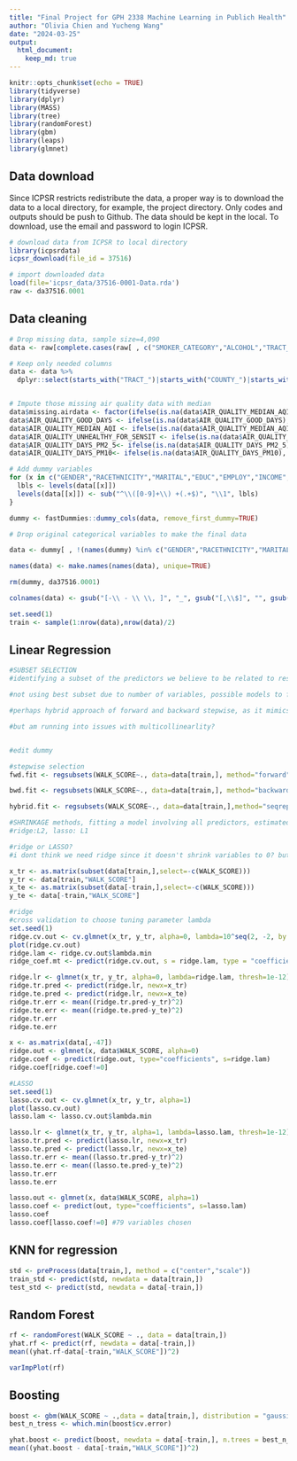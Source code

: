 ```yaml
---
title: "Final Project for GPH 2338 Machine Learning in Publich Health"
author: "Olivia Chien and Yucheng Wang"
date: "2024-03-25"
output: 
  html_document:
    keep_md: true
---
```


```r
knitr::opts_chunk$set(echo = TRUE)
library(tidyverse)
library(dplyr)
library(MASS)
library(tree)
library(randomForest)
library(gbm)
library(leaps)
library(glmnet)

```

## Data download

Since ICPSR restricts redistribute the data, a proper way is to download the data to a local directory, for example, the project directory. Only codes and outputs should be push to Github. The data should be kept in the local. To download, use the email and password to login ICPSR.

```r
# download data from ICPSR to local directory
library(icpsrdata)
icpsr_download(file_id = 37516)
```

```r
# import downloaded data
load(file='icpsr_data/37516-0001-Data.rda')
raw <- da37516.0001
```

## Data cleaning

```r
# Drop missing data, sample size=4,090
data <- raw[complete.cases(raw[ , c("SMOKER_CATEGORY","ALCOHOL","TRACT_BELOW_POVERTY","TRACT_UNINSURED_OVER_65","TRACT_OWNER_OVER_30","TRACT_UNINSURED_UNDER_18","COUNTY_VIOLENT_CRIME")]),]

# Keep only needed columns
data <- data %>% 
  dplyr::select(starts_with("TRACT_")|starts_with("COUNTY_")|starts_with("AIR_")|all_of(c("AGE","GENDER","RACETHNICITY","EDUC","MARITAL","EMPLOY","INCOME","REGION9","METRO","HOUSING","HOME_TYPE","SMOKER_CATEGORY","ALCOHOL","PHYSICIANS_TG_DOC","WALK_SCORE")))


# Impute those missing air quality data with median
data$missing.airdata <- factor(ifelse(is.na(data$AIR_QUALITY_MEDIAN_AQI), 1, 0),levels = c(1,0),labels = c("Yes","No"))
data$AIR_QUALITY_GOOD_DAYS <- ifelse(is.na(data$AIR_QUALITY_GOOD_DAYS), median(data$AIR_QUALITY_GOOD_DAYS,na.rm = TRUE), data$AIR_QUALITY_GOOD_DAYS)
data$AIR_QUALITY_MEDIAN_AQI <- ifelse(is.na(data$AIR_QUALITY_MEDIAN_AQI), median(data$AIR_QUALITY_MEDIAN_AQI,na.rm = TRUE), data$AIR_QUALITY_MEDIAN_AQI)
data$AIR_QUALITY_UNHEALTHY_FOR_SENSIT <- ifelse(is.na(data$AIR_QUALITY_UNHEALTHY_FOR_SENSIT), median(data$AIR_QUALITY_UNHEALTHY_FOR_SENSIT,na.rm = TRUE), data$AIR_QUALITY_UNHEALTHY_FOR_SENSIT)
data$AIR_QUALITY_DAYS_PM2_5<- ifelse(is.na(data$AIR_QUALITY_DAYS_PM2_5), median(data$AIR_QUALITY_DAYS_PM2_5,na.rm = TRUE), data$AIR_QUALITY_DAYS_PM2_5)
data$AIR_QUALITY_DAYS_PM10<- ifelse(is.na(data$AIR_QUALITY_DAYS_PM10), median(data$AIR_QUALITY_DAYS_PM10,na.rm = TRUE), data$AIR_QUALITY_DAYS_PM10)
```



```r
# Add dummy variables
for (x in c("GENDER","RACETHNICITY","MARITAL","EDUC","EMPLOY","INCOME","HOUSING","ALCOHOL","METRO","HOME_TYPE","SMOKER_CATEGORY","REGION9", "missing.airdata")){
  lbls <- levels(data[[x]])
  levels(data[[x]]) <- sub("^\\([0-9]+\\) +(.+$)", "\\1", lbls)
}

dummy <- fastDummies::dummy_cols(data, remove_first_dummy=TRUE)

# Drop original categorical variables to make the final data

data <- dummy[ , !(names(dummy) %in% c("GENDER","RACETHNICITY","MARITAL","EDUC","EMPLOY","INCOME","HOUSING","ALCOHOL","METRO","HOME_TYPE","SMOKER_CATEGORY","REGION9"))]

names(data) <- make.names(names(data), unique=TRUE)

rm(dummy, da37516.0001)

```

```r
colnames(data) <- gsub("[-\\ - \\ \\, ]", "_", gsub("[,\\$]", "", gsub("\\+", "_or_more", gsub("___", "_", colnames(data)))))

set.seed(1)
train <- sample(1:nrow(data),nrow(data)/2)

```


## Linear Regression

```r
#SUBSET SELECTION
#identifying a subset of the predictors we believe to be related to response, fit a model using least squares on the reduced set of variables

#not using best subset due to number of variables, possible models to fit would be huge (2^113)

#perhaps hybrid approach of forward and backward stepwise, as it mimics best subset while retaining computational advantages of forward/backward stepwise

#but am running into issues with multicollinearlity? 


#edit dummy

#stepwise selection
fwd.fit <- regsubsets(WALK_SCORE~., data=data[train,], method="forward")

bwd.fit <- regsubsets(WALK_SCORE~., data=data[train,], method="backward")

hybrid.fit <- regsubsets(WALK_SCORE~., data=data[train,],method="seqrep")
```

```r
#SHRINKAGE methods, fitting a model involving all predictors, estimated coefficients are shrunken towards zero relative to the least squares estimate, can also perform variable selection. 
#ridge:L2, lasso: L1

#ridge or LASSO? 
#i dont think we need ridge since it doesn't shrink variables to 0? but maybe we could talk about the variables that are close to 0? 

x_tr <- as.matrix(subset(data[train,],select=-c(WALK_SCORE)))
y_tr <- data[train,"WALK_SCORE"]
x_te <- as.matrix(subset(data[-train,],select=-c(WALK_SCORE)))
y_te <- data[-train,"WALK_SCORE"]

#ridge
#cross validation to choose tuning parameter lambda
set.seed(1)
ridge.cv.out <- cv.glmnet(x_tr, y_tr, alpha=0, lambda=10^seq(2, -2, by = -.1), nfolds = 5)
plot(ridge.cv.out)
ridge.lam <- ridge.cv.out$lambda.min 
ridge_coef.mt <- predict(ridge.cv.out, s = ridge.lam, type = "coefficients")

ridge.lr <- glmnet(x_tr, y_tr, alpha=0, lambda=ridge.lam, thresh=1e-12)
ridge.tr.pred <- predict(ridge.lr, newx=x_tr)
ridge.te.pred <- predict(ridge.lr, newx=x_te)
ridge.tr.err <- mean((ridge.tr.pred-y_tr)^2)
ridge.te.err <- mean((ridge.te.pred-y_te)^2)
ridge.tr.err
ridge.te.err

x <- as.matrix(data[,-47])
ridge.out <- glmnet(x, data$WALK_SCORE, alpha=0)
ridge.coef <- predict(ridge.out, type="coefficients", s=ridge.lam)
ridge.coef[ridge.coef!=0]

#LASSO
set.seed(1)
lasso.cv.out <- cv.glmnet(x_tr, y_tr, alpha=1)
plot(lasso.cv.out)
lasso.lam <- lasso.cv.out$lambda.min 

lasso.lr <- glmnet(x_tr, y_tr, alpha=1, lambda=lasso.lam, thresh=1e-12)
lasso.tr.pred <- predict(lasso.lr, newx=x_tr)
lasso.te.pred <- predict(lasso.lr, newx=x_te)
lasso.tr.err <- mean((lasso.tr.pred-y_tr)^2)
lasso.te.err <- mean((lasso.te.pred-y_te)^2)
lasso.tr.err
lasso.te.err 

lasso.out <- glmnet(x, data$WALK_SCORE, alpha=1)
lasso.coef <- predict(out, type="coefficients", s=lasso.lam)
lasso.coef
lasso.coef[lasso.coef!=0] #79 variables chosen

```



## KNN for regression

```r
std <- preProcess(data[train,], method = c("center","scale"))
train_std <- predict(std, newdata = data[train,])
test_std <- predict(std, newdata = data[-train,])

```


## Random Forest
```r
rf <- randomForest(WALK_SCORE ~ ., data = data[train,])
yhat.rf <- predict(rf, newdata = data[-train,])
mean((yhat.rf-data[-train,"WALK_SCORE"])^2)

varImpPlot(rf)
```

## Boosting

```r
boost <- gbm(WALK_SCORE ~ .,data = data[train,], distribution = "gaussian", n.trees = 30000, interaction.depth = 1, cv.folds = 5, shrinkage = 0.01)
best_n_tress <- which.min(boost$cv.error)

yhat.boost <- predict(boost, newdata = data[-train,], n.trees = best_n_tress)
mean((yhat.boost - data[-train,"WALK_SCORE"])^2)
```

